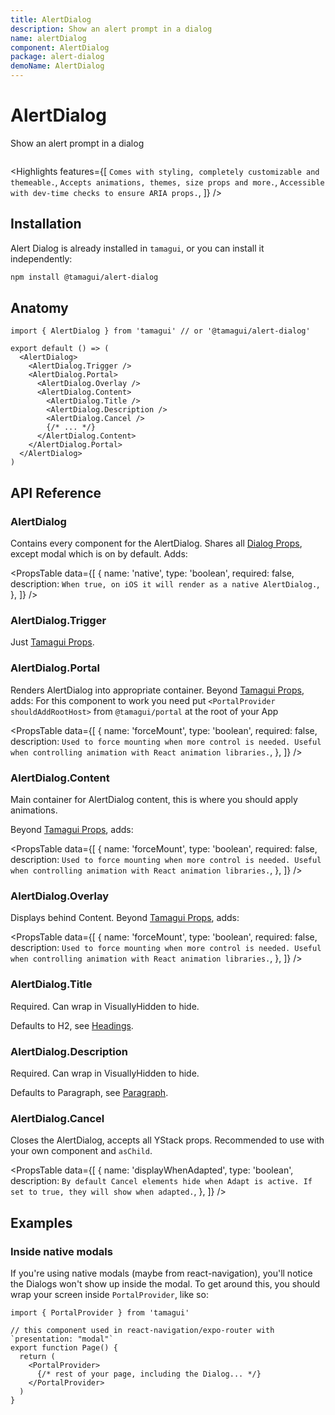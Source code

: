 ```yaml
---
title: AlertDialog
description: Show an alert prompt in a dialog
name: alertDialog
component: AlertDialog
package: alert-dialog
demoName: AlertDialog
---
```


# AlertDialog

<Description>Show an alert prompt in a dialog</Description>

<HeroContainer showAnimationDriverControl>
  <AlertDialogDemo />
</HeroContainer>

```tsx hero template=AlertDialog

```

<Highlights
  features={[
    `Comes with styling, completely customizable and themeable.`,
    `Accepts animations, themes, size props and more.`,
    `Accessible with dev-time checks to ensure ARIA props.`,
  ]}
/>

## Installation

Alert Dialog is already installed in `tamagui`, or you can install it independently:

```bash
npm install @tamagui/alert-dialog
```

## Anatomy

```tsx
import { AlertDialog } from 'tamagui' // or '@tamagui/alert-dialog'

export default () => (
  <AlertDialog>
    <AlertDialog.Trigger />
    <AlertDialog.Portal>
      <AlertDialog.Overlay />
      <AlertDialog.Content>
        <AlertDialog.Title />
        <AlertDialog.Description />
        <AlertDialog.Cancel />
        {/* ... */}
      </AlertDialog.Content>
    </AlertDialog.Portal>
  </AlertDialog>
)
```

## API Reference

### AlertDialog

Contains every component for the AlertDialog. Shares all [Dialog Props](/docs/components/dialog#api), except modal which is on by default. Adds:

<PropsTable
  data={[
    {
      name: 'native',
      type: 'boolean',
      required: false,
      description: `When true, on iOS it will render as a native AlertDialog.`,
    },
  ]}
/>

### AlertDialog.Trigger

Just [Tamagui Props](/docs/intro/props).

### AlertDialog.Portal

Renders AlertDialog into appropriate container. Beyond [Tamagui Props](/docs/intro/props), adds:
<Notice>
For this component to work you need put `<PortalProvider shouldAddRootHost>` from `@tamagui/portal` at the root of your App
</Notice>


<PropsTable
  data={[
    {
      name: 'forceMount',
      type: 'boolean',
      required: false,
      description: `Used to force mounting when more control is needed. Useful when controlling animation with React animation libraries.`,
    },
  ]}
/>

### AlertDialog.Content

Main container for AlertDialog content, this is where you should apply animations.

Beyond [Tamagui Props](/docs/intro/props), adds:

<PropsTable
  data={[
    {
      name: 'forceMount',
      type: 'boolean',
      required: false,
      description: `Used to force mounting when more control is needed. Useful when controlling animation with React animation libraries.`,
    },
  ]}
/>

### AlertDialog.Overlay

Displays behind Content. Beyond [Tamagui Props](/docs/intro/props), adds:

<PropsTable
  data={[
    {
      name: 'forceMount',
      type: 'boolean',
      required: false,
      description: `Used to force mounting when more control is needed. Useful when controlling animation with React animation libraries.`,
    },
  ]}
/>

### AlertDialog.Title

Required. Can wrap in VisuallyHidden to hide.

Defaults to H2, see [Headings](/docs/components/headings).

### AlertDialog.Description

Required. Can wrap in VisuallyHidden to hide.

Defaults to Paragraph, see [Paragraph](/docs/components/text).

### AlertDialog.Cancel

Closes the AlertDialog, accepts all YStack props. Recommended to use with your own component and `asChild`.

<PropsTable
  data={[
    {
      name: 'displayWhenAdapted',
      type: 'boolean',
      description: `By default Cancel elements hide when Adapt is active. If set to true, they will show when adapted.`,
    },
  ]}
/>

## Examples

### Inside native modals

If you're using native modals (maybe from react-navigation), you'll notice the Dialogs won't show up inside the modal. To get around this, you should wrap your screen inside `PortalProvider`, like so:

```tsx
import { PortalProvider } from 'tamagui'

// this component used in react-navigation/expo-router with `presentation: "modal"`
export function Page() {
  return (
    <PortalProvider>
      {/* rest of your page, including the Dialog... */}
    </PortalProvider>
  )
}
```
